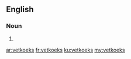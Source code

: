 ==English==

===Noun===
{{head|en|noun plural form}}

# {{plural of|vetkoek|lang=en}}

[[ar:vetkoeks]]
[[fr:vetkoeks]]
[[ku:vetkoeks]]
[[my:vetkoeks]]